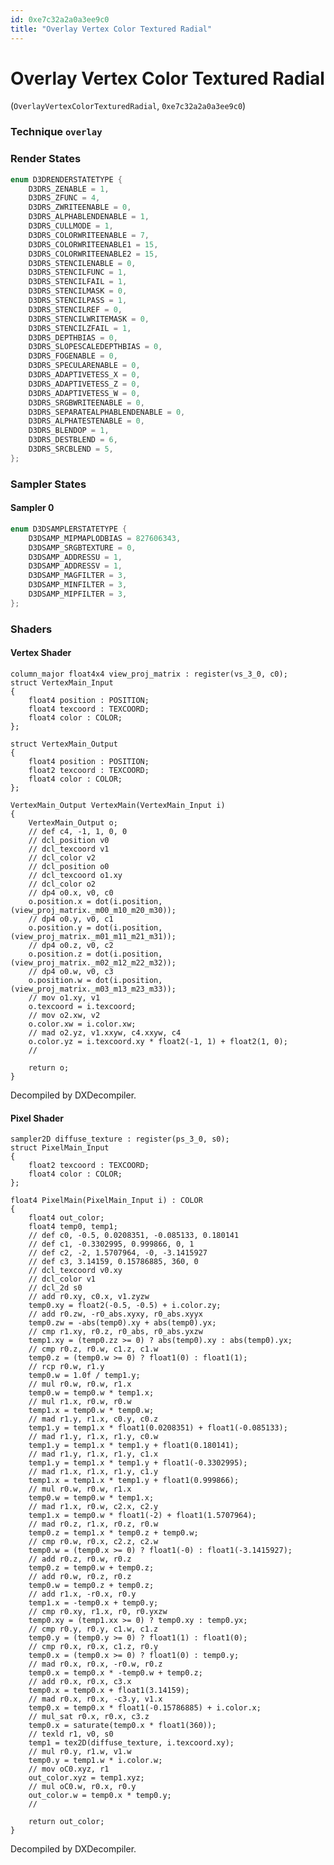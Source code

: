 ```yaml
---
id: 0xe7c32a2a0a3ee9c0
title: "Overlay Vertex Color Textured Radial"
---
```


# Overlay Vertex Color Textured Radial
(`OverlayVertexColorTexturedRadial`, `0xe7c32a2a0a3ee9c0`)

### Technique `overlay`
### Render States
```cpp
enum D3DRENDERSTATETYPE {
	D3DRS_ZENABLE = 1,
	D3DRS_ZFUNC = 4,
	D3DRS_ZWRITEENABLE = 0,
	D3DRS_ALPHABLENDENABLE = 1,
	D3DRS_CULLMODE = 1,
	D3DRS_COLORWRITEENABLE = 7,
	D3DRS_COLORWRITEENABLE1 = 15,
	D3DRS_COLORWRITEENABLE2 = 15,
	D3DRS_STENCILENABLE = 0,
	D3DRS_STENCILFUNC = 1,
	D3DRS_STENCILFAIL = 1,
	D3DRS_STENCILMASK = 0,
	D3DRS_STENCILPASS = 1,
	D3DRS_STENCILREF = 0,
	D3DRS_STENCILWRITEMASK = 0,
	D3DRS_STENCILZFAIL = 1,
	D3DRS_DEPTHBIAS = 0,
	D3DRS_SLOPESCALEDEPTHBIAS = 0,
	D3DRS_FOGENABLE = 0,
	D3DRS_SPECULARENABLE = 0,
	D3DRS_ADAPTIVETESS_X = 0,
	D3DRS_ADAPTIVETESS_Z = 0,
	D3DRS_ADAPTIVETESS_W = 0,
	D3DRS_SRGBWRITEENABLE = 0,
	D3DRS_SEPARATEALPHABLENDENABLE = 0,
	D3DRS_ALPHATESTENABLE = 0,
	D3DRS_BLENDOP = 1,
	D3DRS_DESTBLEND = 6,
	D3DRS_SRCBLEND = 5,
};
```
### Sampler States
#### Sampler 0
```cpp
enum D3DSAMPLERSTATETYPE {
	D3DSAMP_MIPMAPLODBIAS = 827606343,
	D3DSAMP_SRGBTEXTURE = 0,
	D3DSAMP_ADDRESSU = 1,
	D3DSAMP_ADDRESSV = 1,
	D3DSAMP_MAGFILTER = 3,
	D3DSAMP_MINFILTER = 3,
	D3DSAMP_MIPFILTER = 3,
};
```
### Shaders
#### Vertex Shader
```hlsl
column_major float4x4 view_proj_matrix : register(vs_3_0, c0);
struct VertexMain_Input
{
    float4 position : POSITION;
    float4 texcoord : TEXCOORD;
    float4 color : COLOR;
};

struct VertexMain_Output
{
    float4 position : POSITION;
    float2 texcoord : TEXCOORD;
    float4 color : COLOR;
};

VertexMain_Output VertexMain(VertexMain_Input i)
{
    VertexMain_Output o;
    // def c4, -1, 1, 0, 0
    // dcl_position v0
    // dcl_texcoord v1
    // dcl_color v2
    // dcl_position o0
    // dcl_texcoord o1.xy
    // dcl_color o2
    // dp4 o0.x, v0, c0
    o.position.x = dot(i.position, (view_proj_matrix._m00_m10_m20_m30));
    // dp4 o0.y, v0, c1
    o.position.y = dot(i.position, (view_proj_matrix._m01_m11_m21_m31));
    // dp4 o0.z, v0, c2
    o.position.z = dot(i.position, (view_proj_matrix._m02_m12_m22_m32));
    // dp4 o0.w, v0, c3
    o.position.w = dot(i.position, (view_proj_matrix._m03_m13_m23_m33));
    // mov o1.xy, v1
    o.texcoord = i.texcoord;
    // mov o2.xw, v2
    o.color.xw = i.color.xw;
    // mad o2.yz, v1.xxyw, c4.xxyw, c4
    o.color.yz = i.texcoord.xy * float2(-1, 1) + float2(1, 0);
    // 

    return o;
}
```
Decompiled by DXDecompiler.
#### Pixel Shader
```hlsl
sampler2D diffuse_texture : register(ps_3_0, s0);
struct PixelMain_Input
{
    float2 texcoord : TEXCOORD;
    float4 color : COLOR;
};

float4 PixelMain(PixelMain_Input i) : COLOR
{
    float4 out_color;
    float4 temp0, temp1;
    // def c0, -0.5, 0.0208351, -0.085133, 0.180141
    // def c1, -0.3302995, 0.999866, 0, 1
    // def c2, -2, 1.5707964, -0, -3.1415927
    // def c3, 3.14159, 0.15786885, 360, 0
    // dcl_texcoord v0.xy
    // dcl_color v1
    // dcl_2d s0
    // add r0.xy, c0.x, v1.zyzw
    temp0.xy = float2(-0.5, -0.5) + i.color.zy;
    // add r0.zw, -r0_abs.xyxy, r0_abs.xyyx
    temp0.zw = -abs(temp0).xy + abs(temp0).yx;
    // cmp r1.xy, r0.z, r0_abs, r0_abs.yxzw
    temp1.xy = (temp0.zz >= 0) ? abs(temp0).xy : abs(temp0).yx;
    // cmp r0.z, r0.w, c1.z, c1.w
    temp0.z = (temp0.w >= 0) ? float1(0) : float1(1);
    // rcp r0.w, r1.y
    temp0.w = 1.0f / temp1.y;
    // mul r0.w, r0.w, r1.x
    temp0.w = temp0.w * temp1.x;
    // mul r1.x, r0.w, r0.w
    temp1.x = temp0.w * temp0.w;
    // mad r1.y, r1.x, c0.y, c0.z
    temp1.y = temp1.x * float1(0.0208351) + float1(-0.085133);
    // mad r1.y, r1.x, r1.y, c0.w
    temp1.y = temp1.x * temp1.y + float1(0.180141);
    // mad r1.y, r1.x, r1.y, c1.x
    temp1.y = temp1.x * temp1.y + float1(-0.3302995);
    // mad r1.x, r1.x, r1.y, c1.y
    temp1.x = temp1.x * temp1.y + float1(0.999866);
    // mul r0.w, r0.w, r1.x
    temp0.w = temp0.w * temp1.x;
    // mad r1.x, r0.w, c2.x, c2.y
    temp1.x = temp0.w * float1(-2) + float1(1.5707964);
    // mad r0.z, r1.x, r0.z, r0.w
    temp0.z = temp1.x * temp0.z + temp0.w;
    // cmp r0.w, r0.x, c2.z, c2.w
    temp0.w = (temp0.x >= 0) ? float1(-0) : float1(-3.1415927);
    // add r0.z, r0.w, r0.z
    temp0.z = temp0.w + temp0.z;
    // add r0.w, r0.z, r0.z
    temp0.w = temp0.z + temp0.z;
    // add r1.x, -r0.x, r0.y
    temp1.x = -temp0.x + temp0.y;
    // cmp r0.xy, r1.x, r0, r0.yxzw
    temp0.xy = (temp1.xx >= 0) ? temp0.xy : temp0.yx;
    // cmp r0.y, r0.y, c1.w, c1.z
    temp0.y = (temp0.y >= 0) ? float1(1) : float1(0);
    // cmp r0.x, r0.x, c1.z, r0.y
    temp0.x = (temp0.x >= 0) ? float1(0) : temp0.y;
    // mad r0.x, r0.x, -r0.w, r0.z
    temp0.x = temp0.x * -temp0.w + temp0.z;
    // add r0.x, r0.x, c3.x
    temp0.x = temp0.x + float1(3.14159);
    // mad r0.x, r0.x, -c3.y, v1.x
    temp0.x = temp0.x * float1(-0.15786885) + i.color.x;
    // mul_sat r0.x, r0.x, c3.z
    temp0.x = saturate(temp0.x * float1(360));
    // texld r1, v0, s0
    temp1 = tex2D(diffuse_texture, i.texcoord.xy);
    // mul r0.y, r1.w, v1.w
    temp0.y = temp1.w * i.color.w;
    // mov oC0.xyz, r1
    out_color.xyz = temp1.xyz;
    // mul oC0.w, r0.x, r0.y
    out_color.w = temp0.x * temp0.y;
    // 

    return out_color;
}
```
Decompiled by DXDecompiler.
